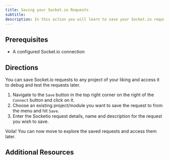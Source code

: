 ```yaml
---
title: Saving your Socket.io Requests
subtitle:
description: In this action you will learn to save your Socket.io requests in Firecamp
---
```


## Prerequisites

- A configured Socket.io connection

## Directions

You can save Socket.io requests to any project of your liking and access it to debug and test the requests later.

1. Navigate to the `Save` button in the top right corner on the right of the `Connect` button and click on it.
2. Choose an existing project/module you want to save the request to from the menu and hit `Save`.
3. Enter the Socketio request details, name and description for the request you wish to save.


Voila! You can now move to explore the saved requests and access them later.

## Additional Resources
